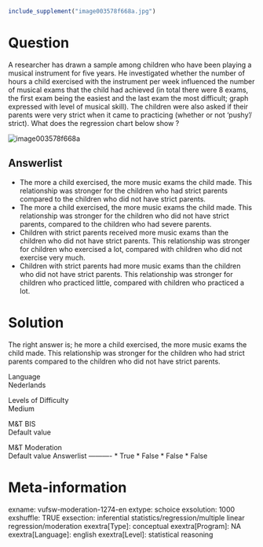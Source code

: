```r
include_supplement("image003578f668a.jpg")
```

Question
========
A researcher has drawn a sample among children who have been playing a
musical instrument for five years. He investigated whether the number of
hours a child exercised with the instrument per week influenced the
number of musical exams that the child had achieved (in total there were
8 exams, the first exam being the easiest and the last exam the most
difficult; graph expressed with level of musical skill). The children
were also asked if their parents were very strict when it came to
practicing (whether or not 'pushy'/ strict). What does the regression
chart below show ?  
  
  
<img src="image003578f668a.jpg" class="fr-fic fr-dii"
alt="image003578f668a" />

Answerlist
----------
* The more a child exercised, the more music exams the child made. This
  relationship was stronger for the children who had strict parents
  compared to the children who did not have strict parents.
* The more a child exercised, the more music exams the child made. This
  relationship was stronger for the children who did not have strict
  parents, compared to the children who had severe parents.
* Children with strict parents received more music exams than the children
  who did not have strict parents. This relationship was stronger for
  children who exercised a lot, compared with children who did not
  exercise very much.
* Children with strict parents had more music exams than the children who
  did not have strict parents. This relationship was stronger for children
  who practiced little, compared with children who practiced a lot.

Solution
========





The right answer is; he more a child exercised, the more music exams the
child made. This relationship was stronger for the children who had
strict parents compared to the children who did not have strict parents.





Language  
Nederlands

Levels of Difficulty  
Medium

M&T BIS  
Default value

M&T Moderation  
Default value
Answerlist
----------
* True
* False
* False
* False

Meta-information
================
exname: vufsw-moderation-1274-en
extype: schoice
exsolution: 1000
exshuffle: TRUE
exsection: inferential statistics/regression/multiple linear regression/moderation
exextra[Type]: conceptual
exextra[Program]: NA
exextra[Language]: english
exextra[Level]: statistical reasoning

